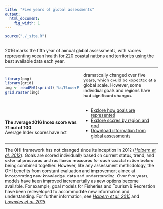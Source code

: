 ```yaml
---
title: "Five years of global assessments"
output:
  html_document:
    fig_width: 1
---
```


```r
source("./_site.R")
```

<!---From http://stackoverflow.com/questions/31753897/2-column-section-in-r-markdown:
Put in your css file or directly in rmarkdown--->
<style>
  .col2 {
    columns: 2 200px;         /* number of columns and width in pixels*/
    -webkit-columns: 2 200px; /* chrome, safari */
    -moz-columns: 2 200px;    /* firefox */
  }
</style>

<br>
2016 marks the fifth year of annual global assessments, with scores representing ocean health for 220 coastal nations and territories using the best available data each year.    

----

<div class="col2">
```r
library(png)
library(grid)
img <- readPNG(sprintf('%s/FlowerPlots/flower_GLOBAL_2016.png', dir_figs))
grid.raster(img)
```
<br>
<br>
<br>
<br>
**The average 2016 Index score was 71 out of 100**.  
Average Index scores have not dramatically changed over five years, which could be expected at a global scale. However, some individual goals and regions have had significant changes.  
<br>

- [Explore how goals are represented](http://ohi-science.org/ohi-global/goals)    
- [Explore scores by region and goal](http://ohi-science.org/ohi-global/scores)    
- [Download information from global assessments](http://ohi-science.org/ohi-global/download)  
</div>
<!---
Although the average global Index score did not dramatically change over time, many individual regions had large increases or decreases in their Index score. Additionally, several goals did have fairly large overall changes, with the Lasting Special Places subgoal increasing on average 0.5 points per year due to the creation of marine protected areas.  
--->
----

The OHI framework has not changed since its inception in 2012 ([*Halpern et al. 2012*](http://www.nature.com/nature/journal/v488/n7413/full/nature11397.html)). Goals are scored individually based on current status, trend, and external pressures and resilience measures for each coastal nation before being combined together. However, like any assessment methodology, the OHI benefits from constant evaluation and improvement aimed at incorporating new knowledge, data and understanding. Over five years, models have been improved incrementally as new options become available. For example, goal models for Fisheries and Tourism & Recreation have been redeveloped to accommodate new information and understanding. For further information, see [*Halpern et al. 2015*](http://journals.plos.org/plosone/article?id=10.1371/journal.pone.0117863) and [*Lowndes et al. 2015*](https://peerj.com/articles/1503).


<!--- TODO:
Show a static map of 2016 scores instead of the regions. 

Explore more on the Data Explorer page
Download on the download page...
--->
